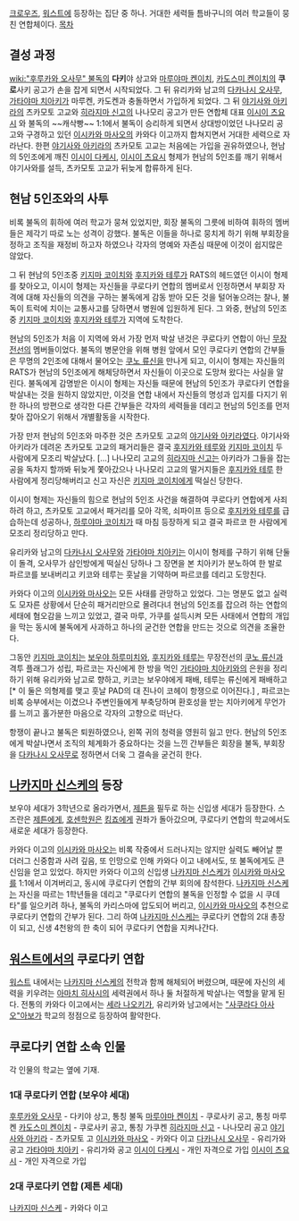 [[크로우즈]], [[워스트]]에 등장하는 집단 중 하나. 거대한 세력들 틈바구니의 여러 학교들이 뭉친 연합체이다.
[[목차]]
== 결성 과정 ==
[[wiki:"후루카와 오사무" 불독]]의 '''다키'''야 상고와 [[마루야마 켄이치]], [[카도스미 켄이치]]의 '''쿠로'''사키 공고가 손을 잡게 되면서 시작되었다. 그 뒤 유리카와 남고의 [[다카나시 오사무]], [[가타야마 치아키]]가 마루켄, 카도켄과 충돌하면서 가입하게 되었다. 그 뒤 [[야기사와 아키라]]의 츠카모토 고교와 [[히라지마 신고]]의 나나모리 공고가 만든 연합체 대표 [[이시이 츠요시]] 와 불독의 ~~캐삭빵~~ 1:1에서 불독이 승리하게 되면서 상대방이었던 나나모리 공고와 구경하고 있던 [[이시카와 마사오]]의 카와다 이고까지 합쳐지면서 거대한 세력으로 자라난다. 한편 [[야기사와 아키라]]의 츠카모토 고교는 처음에는 가입을 권유하였으나, 현남의 5인조에게 깨진 [[이시이 다케시]], [[이시이 츠요시]] 형제가 현남의 5인조를 깨기 위해서 야기사와를 설득, 츠카모토 고교가 뒤늦게 합류하게 된다.
== 현남 5인조와의 사투 ==
비록 불독의 휘하에 여러 학교가 뭉쳐 있었지만, 회장 불독의 그릇에 비하여 휘하의 멤버들은 제각기 따로 노는 성격이 강했다. 불독은 이들을 하나로 뭉치게 하기 위해 부회장을 정하고 조직을 재정비 하고자 하였으나 각자의 명예와 자존심 때문에 이것이 쉽지많은 않았다.

그 뒤 현남의 5인조중 [[키지마 코이치]]와 [[후지카와 테루]]가 RATS의 헤드였던 이시이 형제를 찾아오고, 이시이 형제는 자신들을 쿠로다키 연합의 멤버로서 인정하면서 부회장 자격에 대해 자신들의 의견을 구하는 불독에게 감동 받아 모든 것을 털어놓으려는 찰나, 불독이 트럭에 치이는 교통사고를 당하면서 병원에 입원하게 된다. 그 와중, 현남의 5인조중 [[키지마 코이치]]와 [[후지카와 테루]]가 지역에 도착한다.

현남의 5인조가 처음 이 지역에 와서 가장 먼저 박살 낸것은 쿠로다키 연합이 아닌 [[무장전선]]의 멤버들이었다. 불독의 병문안을 위해 병원 앞에서 모인 쿠로다키 연합의 간부들은 무명의 2인조에 대해서 물어오는 [[쿠노 류신]]을 만나게 되고, 이시이 형제는 자신들의 RATS가 현남의 5인조에게 해체당하면서 자신들이 이곳으로 도망쳐 왔다는 사실을 알린다. 불독에게 감명받은 이시이 형제는 자신들 때문에 현남의 5인조가 쿠로다키 연합을 박살내는 것을 원하지 않았지만, 이것을 연합 내에서 자신들의 명성과 입지를 다지기 위한 하나의 방편으로 생각한 다른 간부들은 각자의 세력들을 데리고 현남의 5인조를 먼저 찾아 잡아오기 위해서 개별활동을 시작한다.

가장 만저 현남의 5인조와 마주한 것은 츠카모토 고교의 [[야기사와 아키라]]였다. 야기사와 아키라가 데려온 츠카모토 고교의 패거리들은 결국 [[후지카와 테루]]와 [[키지마 코이치]] 두 사람에게 모조리 박살났다. [...] 나나모리 고교의 [[히라지마 신고]]는 아키라가 그들을 잡는 공을 독차지 할까봐 뒤늦게 쫓아갔으나 나나모리 고교의 떨거지들은 [[후지카와 테루]] 한 사람에게 정리당해버리고 신고 자신은 [[키지마 코이치]]에게 떡실신 당한다.

이시이 형제는 자신들의 힘으로 현남의 5인조 사건을 해결하여 쿠로다키 연합에게 사죄하려 하고, 츠카모토 고교에서 패거리를 모아 각목, 쇠파이프 등으로 [[후지카와 테루]]를 급습하는데 성공하나, [[하루야마 코이치]]가 때 마침 등장하게 되고 결국 파르코 한 사람에게 모조리 정리당하고 만다. 

유리카와 남고의 [[다카나시 오사무]]와 [[가타야마 치아키]]는 이시이 형제를 구하기 위해 단둘이 돌격, 오사무가 삼인방에게 떡실신 당하나 그 장면을 본 치아키가 분노하여 한 발로 파르코를 보내버리고 키코와 테루는 훗날을 기약하며 파르코를 데리고 도망친다. 

카와다 이고의 [[이시카와 마사오]]는 모든 사태를 관망하고 있었다. 그는 명분도 없고 실력도 모자른 상황에서 단순히 패거리만으로 몰려다녀 현남의 5인조를 잡으려 하는 연합의 세태에 혐오감을 느끼고 있었고, 결국 마루, 가쿠를 설득시켜 모든 사태에서 연합의 개입을 막는 동시에 불독에게 사과하고 하나의 굳건한 연합을 만드는 것으로 의견을 조율한다.

그동안 [[키지마 코이치]]는 [[보우야 하루미치]]와, [[후지카와 테루]]는 무장전선의 [[쿠노 류신]]과 격투 플래그가 성립, 파르코는 자신에게 한 방을 먹인 [[가타야마 치아키]]와의 은원을 정리하기 위해 유리카와 남고로 향하고, 키코는 보우야에게 패배, 테루는 류신에게 패배하고 [* 이 둘은 의형제를 맺고 훗날 PAD의 대 진나이 코헤이 항쟁으로 이어진다.] , 파르코는 비록 승부에서는 이겼으나 주변인들에게 부축당하며 환호성을 받는 치아키에게 무언가를 느끼고 홀가분한 마음으로 각자의 고향으로 떠난다.

항쟁이 끝나고 불독은 퇴원하였으나, 왼쪽 귀의 청력을 영원히 잃고 만다. 현남의 5인조에게 박살나면서 조직의 체계화가 중요하다는 것을 느낀 간부들은 회장을 불독, 부회장을 [[다카나시 오사무]]로 정하면서 더욱 그 결속을 굳건히 한다.
== [[나카지마 신스케]]의 등장 ==
보우야 세대가 3학년으로 올라가면서, [[제튼]]을 필두로 하는 신입생 세대가 등장한다. 스즈란은 [[제튼]]에게, [[호센학원]]은 [[킹죠]]에게 권좌가 돌아갔으며, 쿠로다키 연합의 학교에서도 새로운 세대가 등장한다.

카와다 이고의 [[이시카와 마사오]]는 비록 작중에서 드러나지는 않지만 실력도 빼어날 뿐 더러그 신중함과 사려 깊음, 또 인망으로 인해 카와다 이고 내에서도, 또 불독에게도 큰 신임을 얻고 있었다. 하지만 카와다 이고의 신입생 [[나카지마 신스케]]가 [[이시카와 마사오]]를 1:1에서 이겨버리고, 동시에 쿠로다키 연합의 간부 회의에 참석한다. [[나카지마 신스케]]는 자신을 따르는 1학년들을 데리고 "쿠로다키 연합의 불독을 인정할 수 없을 시 쿠데타"를 일으키려 하나, 불독의 카리스마에 압도되어 버리고, [[이시카와 마사오]]의 추천으로 쿠로다키 연합의 간부가 된다. 그리 하여 [[나카지마 신스케]]는 쿠로다키 연합의 2대 총장이 되고, 신생 4천왕의 한 축이 되어 쿠로다키 연합을 지켜나간다.

== [[워스트]]에서의 쿠로다키 연합 ==
[[워스트]] 내에서는 [[나카지마 신스케]]의 전학과 함께 해체되어 버렸으며, 때문에 자신의 세력을 키우려는 [[아마치 히사시]]의 세력권에서 하나 둘 처절하게 박살나는 역할을 맡게 된다. 전통의 카와다 이고에서는 [[세라 나오키]]가, 유리카와 남고에서는 [["사쿠라다 아사오"아보]]가 학교의 정점으로 등장하여 활약한다.

== 쿠로다키 연합 소속 인물 ==
각 인물의 학교는 옆에 기재.

=== 1대 쿠로다키 연합 (보우야 세대) ===
[[후루카와 오사무]] - 다키야 상고, 통칭 불독
[[마루야마 켄이치]] - 쿠로사키 공고, 통칭 마루켄
[[카도스미 켄이치]] - 쿠로사키 공고, 통칭 가쿠켄
[[히라지마 신고]] - 나나모리 공고
[[야기사와 아키라]] - 츠카모토 고
[[이시카와 마사오]] - 카와다 이고
[[다카나시 오사무]] - 유리가와 공고
[[가타야마 치아키]] - 유리가와 공고
[[이시이 다케시]] - 개인 자격으로 가입
[[이시이 츠요시]] - 개인 자격으로 가입

=== 2대 쿠로다키 연합 (제튼 세대) ===
[[나카지마 신스케]] - 카와다 이고
